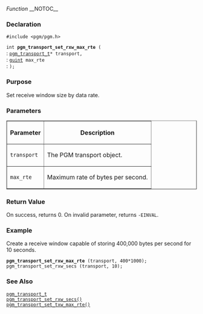 ﻿''Function''
__NOTOC__
=== Declaration ===
<tt>#include <pgm/pgm.h></tt>

<tt>int '''pgm_transport_set_rxw_max_rte''' (</tt><br>
: <tt>[[OpenPGM C Reference/pgm_transport_t|pgm_transport_t]]*     transport,</tt><br>
: <tt>[http://library.gnome.org/devel/glib/stable/glib-Basic-Types.html#guint guint]                     max_rte</tt><br>
: <tt>);</tt>

=== Purpose ===
Set receive window size by data rate.

=== Parameters ===
<table border="1" cellpadding="5" cellspacing="0">
<tr>
<th>Parameter</th>
<th>Description</th>
</tr>
<tr>
<td><tt>transport</tt></td>
<td>The PGM transport object.</td>
</tr><tr>
<td><tt>max_rte</tt></td>
<td>Maximum rate of bytes per second.</td>
</tr>
</table>


=== Return Value ===
On success, returns 0.  On invalid parameter, returns <tt>-EINVAL</tt>.

=== Example ===
Create a receive window capable of storing 400,000 bytes per second for 10 seconds.

 '''pgm_transport_set_rxw_max_rte''' (transport, 400*1000);
 pgm_transport_set_rxw_secs (transport, 10);

=== See Also ===
<tt>[[OpenPGM C Reference/pgm_transport_t|pgm_transport_t]]</tt><br>
<tt>[[OpenPGM C Reference/pgm_transport_set_rxw_secs()|pgm_transport_set_rxw_secs()]]</tt><br>
<tt>[[OpenPGM C Reference/pgm_transport_set_txw_max_rte()|pgm_transport_set_txw_max_rte()]]</tt>

